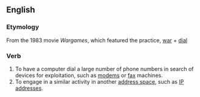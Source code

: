 ==English==

===Etymology===
From the 1983 movie ''Wargames'', which featured the practice, [[war]] + [[dial]]

===Verb===
{{en-verb|inf=[[war-]][[dial]]}}

# To have a computer dial a large number of phone numbers in search of devices for exploitation, such as [[modem]]s or [[fax]] machines.
# To engage in a similar activity in another [[address space]], such as [[IP address]]es.
